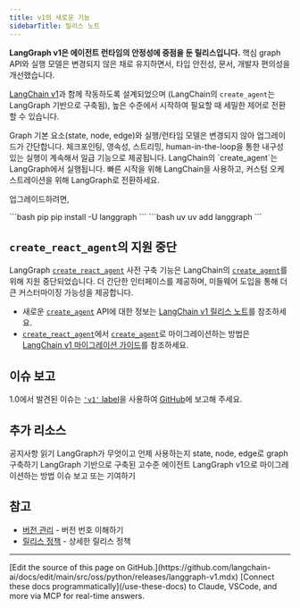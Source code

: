 ```yaml
---
title: v1의 새로운 기능
sidebarTitle: 릴리스 노트
---
```


**LangGraph v1은 에이전트 런타임의 안정성에 중점을 둔 릴리스입니다.** 핵심 graph API와 실행 모델은 변경되지 않은 채로 유지하면서, 타입 안전성, 문서, 개발자 편의성을 개선했습니다.

[LangChain v1](/oss/python/releases/langchain-v1)과 함께 작동하도록 설계되었으며 (LangChain의 `create_agent`는 LangGraph 기반으로 구축됨), 높은 수준에서 시작하여 필요할 때 세밀한 제어로 전환할 수 있습니다.

<CardGroup cols={1}>
    <Card title="안정적인 핵심 API" icon="diagram-project">
        Graph 기본 요소(state, node, edge)와 실행/런타임 모델은 변경되지 않아 업그레이드가 간단합니다.
    </Card>
    <Card title="기본적으로 제공되는 안정성" icon="database">
        체크포인팅, 영속성, 스트리밍, human-in-the-loop을 통한 내구성 있는 실행이 계속해서 일급 기능으로 제공됩니다.
    </Card>
    <Card title="LangChain v1과 원활한 통합" icon="link">
        LangChain의 `create_agent`는 LangGraph에서 실행됩니다. 빠른 시작을 위해 LangChain을 사용하고, 커스텀 오케스트레이션을 위해 LangGraph로 전환하세요.
    </Card>
</CardGroup>

업그레이드하려면,

<CodeGroup>
```bash pip
pip install -U langgraph
```
```bash uv
uv add langgraph
```
</CodeGroup>

## `create_react_agent`의 지원 중단

LangGraph [`create_react_agent`](https://reference.langchain.com/python/langgraph/prebuilt/#langgraph.prebuilt.chat_agent_executor.create_react_agent) 사전 구축 기능은 LangChain의 [`create_agent`](https://reference.langchain.com/python/langchain/agents/#langchain.agents.create_agent)를 위해 지원 중단되었습니다. 더 간단한 인터페이스를 제공하며, 미들웨어 도입을 통해 더 큰 커스터마이징 가능성을 제공합니다.

* 새로운 [`create_agent`](https://reference.langchain.com/python/langchain/agents/#langchain.agents.create_agent) API에 대한 정보는 [LangChain v1 릴리스 노트](/oss/python/releases/langchain-v1#create-agent)를 참조하세요.
* [`create_react_agent`](https://reference.langchain.com/python/langgraph/prebuilt/#langgraph.prebuilt.chat_agent_executor.create_react_agent)에서 [`create_agent`](https://reference.langchain.com/python/langchain/agents/#langchain.agents.create_agent)로 마이그레이션하는 방법은 [LangChain v1 마이그레이션 가이드](/oss/python/migrate/langchain-v1#create-agent)를 참조하세요.

## 이슈 보고

1.0에서 발견된 이슈는 [`'v1'` label](https://github.com/langchain-ai/langgraph/issues?q=state%3Aopen%20label%3Av1)을 사용하여 [GitHub](https://github.com/langchain-ai/langgraph/issues)에 보고해 주세요.

## 추가 리소스

<CardGroup cols={3}>
    <Card title="LangGraph 1.0" icon="rocket" href="https://blog.langchain.com/langchain-langchain-1-0-alpha-releases/">
        공지사항 읽기
    </Card>
    <Card title="개요" icon="book" href="/oss/python/langgraph/overview" arrow>
        LangGraph가 무엇이고 언제 사용하는지
    </Card>
    <Card title="Graph API" icon="diagram-project" href="/oss/python/langgraph/graph-api" arrow>
        state, node, edge로 graph 구축하기
    </Card>
    <Card title="LangChain Agent" icon="robot" href="/oss/python/langchain/agents" arrow>
        LangGraph 기반으로 구축된 고수준 에이전트
    </Card>
    <Card title="마이그레이션 가이드" icon="arrow-right-arrow-left" href="/oss/python/migrate/langgraph-v1" arrow>
        LangGraph v1으로 마이그레이션하는 방법
    </Card>
    <Card title="GitHub" icon="github" href="https://github.com/langchain-ai/langgraph">
        이슈 보고 또는 기여하기
    </Card>
</CardGroup>

## 참고

- [버전 관리](/oss/python/versioning) - 버전 번호 이해하기
- [릴리스 정책](/oss/python/release-policy) - 상세한 릴리스 정책

---

<Callout icon="pen-to-square" iconType="regular">
    [Edit the source of this page on GitHub.](https://github.com/langchain-ai/docs/edit/main/src/oss/python/releases/langgraph-v1.mdx)
</Callout>
<Tip icon="terminal" iconType="regular">
    [Connect these docs programmatically](/use-these-docs) to Claude, VSCode, and more via MCP for    real-time answers.
</Tip>
